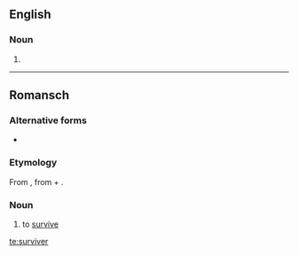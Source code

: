 ==English==

===Noun===
{{en-noun}}

# {{dated form of|survivor|lang=en}}

----

==Romansch==

===Alternative forms===
* {{qualifier|Surmiran}} {{l|rm|surveiver}}

===Etymology===
From {{etyl|LL.|rm}} {{term|supervivo|supervīvō, supervīvere|outlive; survive|lang=la}}, from {{etyl|la|rm}} {{term|super||over|lang=la}} + {{term|vivo|vīvō, vīvere|live|lang=la}}.

===Noun===
{{rm-verb}}

# {{context|Rumantsch Grischun|Sursilvan|Sutsilvan|Puter|Vallader|lang=rm}} to [[survive]]

[[te:surviver]]